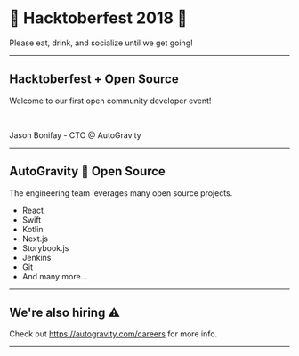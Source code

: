 

<Head>
  <title>Hacktoberfest 2018 | Irvine</title>
</Head>

# 🎃 Hacktoberfest 2018 🎃

Please eat, drink, and socialize until we get going!

---

## Hacktoberfest + Open Source

Welcome to our first open community developer event!

<br />

Jason Bonifay - CTO @ AutoGravity

---

## AutoGravity 💙 Open Source

The engineering team leverages many open source projects.

<ul style={{ listStyle: 'none' }}>
  <Appear>
    <li>React</li>
    <li>Swift</li>
    <li>Kotlin</li>
    <li>Next.js</li>
    <li>Storybook.js</li>
    <li>Jenkins</li>
    <li>Git</li>
    <li>And many more...</li>
  </Appear>
</ul>

---

## We're also hiring ⚠️

Check out <https://autogravity.com/careers> for more info.

---
